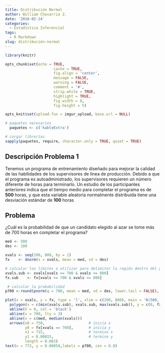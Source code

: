 ---
title: Distribución Normal
author: William Chavarria Z.
date: '2018-02-24'
categories:
  - Estadística Inferencial
tags:
  - R Markdown
slug: distribución-normal
---

```{r setup, include=FALSE}
library(knitr)

opts_chunk$set(echo = TRUE,
                      cache = TRUE,
                      fig.align = 'center',
                      message = FALSE,
                      warning = FALSE, 
                      comment = '#',
                      strip.white = TRUE,
                      highlight = TRUE,
                      fig.width = 8,
                      fig.height = 5)

opts_knit$set(upload.fun = imgur_upload, base.url = NULL)
```


```{r cargar_paquetes, include=FALSE}
# paquetes necesarios
  paquetes <- c('kableExtra')

# cargar librerías
sapply(paquetes, require, character.only = TRUE, quiet = TRUE)
```

## Descripción Problema 1

Tenemos un programa de entrenamiento diseñado para mejorar la calidad de las habilidades de los supervisores de línea de producción. Debido a que el programa es autoadministrado, los supervisores requieren un número diferente de horas para terminarlo. Un estudio de los participantes anteriores indica que el tiempo medio para completar el programa es de **500** horas, y que esta variable aleatoria normalmente distribuida tiene una desviación estándar de **100** horas

## Problema

¿Cuál es la probabilidad de que un candidato elegido al azar se tome más de 700 horas en completar el programa?

```{r valores_iniciales}
med <- 500
des <- 100
```

```{r crear_secuencia}
xvals <- seq(200, 800, by = 1)
fx    <- dnorm(x = xvals, mean = med, sd = des)
```


```{r limites}
# calcular los límites a utilizar para delimitar la región dentro del gráfico
xvals.sub <- xvals[xvals >= 700 & xvals <= 800]
fx.sub    <- fx[xvals >= 700 & xvals <= 800]
```

```{r probabilidad}
 # calcular la probabilidad
p700 <-round(pnorm(q = 700, mean = med, sd = des, lower.tail = FALSE), 4)
```


```{r grafica_inicial}
plot(x = xvals, y = fx, type = 'l', xlim = c(200, 800), main = 'N(500, 100) distribution', xlab = 'x', ylab = 'f(x)')
  polygon(x = c(min(xvals.sub), xvals.sub, max(xvals.sub)), y = c(0, fx.sub, 0), col = '#E7B800', border = 'black', lty = 2)
  abline(h = 0, col = 'black')
  abline(v = 700, lty = 3)
  abline(v = c(med, median(xvals)))
  arrows(x0 = 750,                    # inicia x
         y0 = fx[xvals == 700],       # inicia y
         x1 = 715,                    # termina x
         y1 = 0.00015,                # termina y
         length = 0.083)
text(x = 772, y = 0.00058,labels = p700, cex = 0.8)
```
